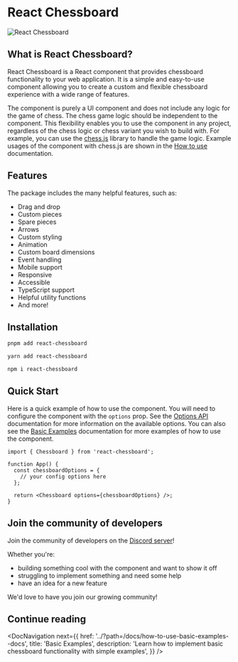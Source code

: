 
<Meta title="Get started" />

<div style={{ display: 'flex', justifyContent: 'center' }}>
  <h1>React Chessboard</h1>
</div>

<div
  style={{
    display: 'flex',
    justifyContent: 'center',
    marginBottom: '3rem',
  }}
>
  <img
    src="chessboard.png"
    alt="React Chessboard"
    style={{ maxWidth: '400px', width: '100%' }}
  />
</div>

## What is React Chessboard?

React Chessboard is a React component that provides chessboard functionality to your web application. It is a simple and easy-to-use component allowing you to create a custom and flexible chessboard experience with a wide range of features.

The component is purely a UI component and does not include any logic for the game of chess. The chess game logic should be independent to the component. This flexibility enables you to use the component in any project, regardless of the chess logic or chess variant you wish to build with. For example, you can use the [chess.js](https://www.npmjs.com/package/chess.js) library to handle the game logic. Example usages of the component with chess.js are shown in the [How to use](../?path=/docs/how-to-use-basic-examples--docs) documentation.

## Features

The package includes the many helpful features, such as:

- Drag and drop
- Custom pieces
- Spare pieces
- Arrows
- Custom styling
- Animation
- Custom board dimensions
- Event handling
- Mobile support
- Responsive
- Accessible
- TypeScript support
- Helpful utility functions
- And more!

## Installation

```bash
pnpm add react-chessboard
```

```bash
yarn add react-chessboard
```

```bash
npm i react-chessboard
```

## Quick Start

Here is a quick example of how to use the component. You will need to configure the component with the `options` prop. See the [Options API](../?path=/docs/how-to-use-options-api--docs) documentation for more information on the available options. You can also see the [Basic Examples](../?path=/docs/how-to-use-basic-examples--docs) documentation for more examples of how to use the component.

```tsx
import { Chessboard } from 'react-chessboard';

function App() {
  const chessboardOptions = {
    // your config options here
  };

  return <Chessboard options={chessboardOptions} />;
}
```

## Join the community of developers

Join the community of developers on the [Discord server](https://discord.gg/mTBuwNSNn5)!

Whether you're:

- building something cool with the component and want to show it off
- struggling to implement something and need some help
- have an idea for a new feature

We'd love to have you join our growing community!

## Continue reading

<DocNavigation
  next={{
    href: '../?path=/docs/how-to-use-basic-examples--docs',
    title: 'Basic Examples',
    description:
      'Learn how to implement basic chessboard functionality with simple examples',
  }}
/>
